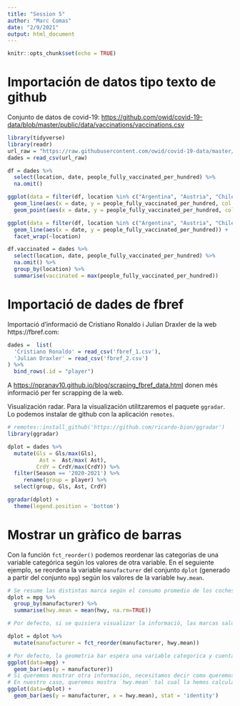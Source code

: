 ```yaml
---
title: "Session 5"
author: "Marc Comas"
date: "2/9/2021"
output: html_document
---
```


```r
knitr::opts_chunk$set(echo = TRUE)
```

# Importación de datos tipo texto de github

Conjunto de datos de covid-19: <https://github.com/owid/covid-19-data/blob/master/public/data/vaccinations/vaccinations.csv>

```r
library(tidyverse)
library(readr)
url_raw = "https://raw.githubusercontent.com/owid/covid-19-data/master/public/data/vaccinations/vaccinations.csv"
dades = read_csv(url_raw)
```

```r
df = dades %>%
  select(location, date, people_fully_vaccinated_per_hundred) %>%
  na.omit()
```

```r
ggplot(data = filter(df, location %in% c("Argentina", "Austria", "Chile"))) +
  geom_line(aes(x = date, y = people_fully_vaccinated_per_hundred, col = location)) +
  geom_point(aes(x = date, y = people_fully_vaccinated_per_hundred, col = location))
```

```r
ggplot(data = filter(df, location %in% c("Argentina", "Austria", "Chile"))) +
  geom_line(aes(x = date, y = people_fully_vaccinated_per_hundred)) +
  facet_wrap(~location)
```

```r
df.vaccinated = dades %>%
  select(location, date, people_fully_vaccinated_per_hundred) %>%
  na.omit() %>%
  group_by(location) %>%
  summarise(vaccinated = max(people_fully_vaccinated_per_hundred))
```

# Importació de dades de fbref

Importació d'informació de Cristiano Ronaldo i Julian Draxler de la web https://fbref.com:

```r
dades =  list(
  'Cristiano Ronaldo' = read_csv('fbref_1.csv'),
  'Julian Draxler' = read_csv('fbref_2.csv')
) %>%
  bind_rows(.id = "player")
```

A <https://npranav10.github.io/blog/scraping_fbref_data.html> donen més informació per fer scrapping de la web.

Visualización radar. Para la visualización utilitzaremos el paquete `ggradar`. Lo podemos instalar de github con la aplicación `remotes`. 

```r
# remotes::install_github('https://github.com/ricardo-bion/ggradar')
library(ggradar)

dplot = dades %>%
  mutate(Gls = Gls/max(Gls),
          Ast =  Ast/max( Ast),
         CrdY = CrdY/max(CrdY)) %>%
  filter(Season == '2020-2021') %>%
     rename(group = player) %>%
  select(group, Gls, Ast, CrdY)

ggradar(dplot) +
  theme(legend.position = 'bottom')
```

# Mostrar un gràfico de barras

Con la función `fct_reorder()` podemos reordenar las categorias de una variable categórica según los valores de otra variable. En el seguiente ejemplo, se reordena la variable `manufacturer` del conjunto `dplot` (generado a partir del conjunto `mpg`) según los valores de la variable `hwy.mean`.

```r
# Se resume las distintas marca según el consumo promedio de los coches que aparecen en la base de datos
dplot = mpg %>%
  group_by(manufacturer) %>%
  summarise(hwy.mean = mean(hwy, na.rm=TRUE))

# Por defecto, si se quisiera visualizar la informació, las marcas saldrian ordenadas por orden alfabetico. Para hacer que el orden sea el consumo, podemos utilizar la función `hwy.mean` (ver también actividad de la sessión 4).

dplot = dplot %>%
  mutate(manufacturer = fct_reorder(manufacturer, hwy.mean))

# Por defecto, la geometria bar espera una variable categorica y cuenta el numero de casos de esta
ggplot(data=mpg) +
  geom_bar(aes(y = manufacturer))
# Si queremos mostrar otra información, necesitamos decir como queremos visualizar la variable numèrica.
# En nuestro caso, queremos mostra `hwy.mean` tal cual la hemos calculado.
ggplot(data=dplot) +
  geom_bar(aes(y = manufacturer, x = hwy.mean), stat = 'identity')
```

